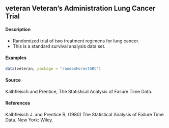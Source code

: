 ## veteran Veteran’s Administration Lung Cancer Trial

#### Description
* Randomized trial of two treatment regimens for lung cancer. 
* This is a standard survival analysis data set.


#### Examples
```r
data(veteran, package = "randomForestSRC")
```

#### Source
Kalbfleisch and Prentice, The Statistical Analysis of Failure Time Data.

#### References
Kalbfleisch J. and Prentice R, (1980) The Statistical Analysis of Failure Time Data. New York:
Wiley.

